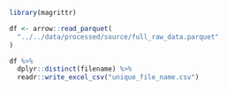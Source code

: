 ```r
library(magrittr)

df <- arrow::read_parquet(
  "../../data/processed/source/full_raw_data.parquet"
)

df %>%
  dplyr::distinct(filename) %>%
  readr::write_excel_csv("unique_file_name.csv")
```
